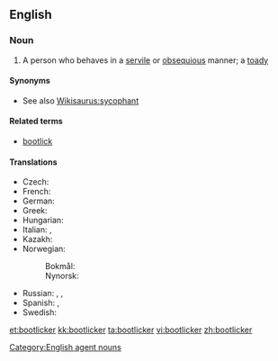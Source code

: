 ==English==

===Noun===
{{en-noun}}

# A person who behaves in a [[servile]] or [[obsequious]] manner; a [[toady]]

====Synonyms====
* See also [[Wikisaurus:sycophant]]

====Related terms====
* [[bootlick]]

====Translations====
{{trans-top|bootlick}}
* Czech: {{t|cs|patolízal|m}}
* French: {{t+|fr|lèche-bottes|m|f}}
* German: {{t+|de|Speichellecker|m}}
* Greek: {{t-|el|γλύφτης|m|tr=gliftis}}
* Hungarian: {{t-|hu|talpnyaló}}
* Italian: {{t+|it|ruffiano|m}}, {{t-|it|leccapiedi}}
* Kazakh: {{t-|kk|жарбақ|tr=jarbaq|sc=Cyrl}}
* Norwegian:
*: Bokmål: {{t+|no|spyttslikker|m}}
*: Nynorsk: {{t-|nn|spyttslikkar|m}}
{{trans-mid}}
* Russian: {{t+|ru|подхалим|m|sc=Cyrl|tr=podxalím}}, {{t+|ru|льстец|m|sc=Cyrl|tr=l'stec}}, {{t+|ru|лизоблюд|m|sc=Cyrl|tr=lizobljúd}}
* Spanish: {{t+|es|zalamero|m}},  {{t-|es|zalamera|f}}
* Swedish: {{t+|sv|rövslickare|c}}
{{trans-bottom}}

[[Category:English agent nouns]]

[[et:bootlicker]]
[[kk:bootlicker]]
[[ta:bootlicker]]
[[vi:bootlicker]]
[[zh:bootlicker]]